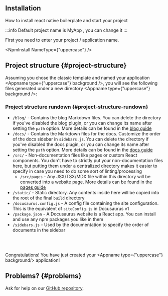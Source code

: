 ## Installation

How to install react native boilerplate and start your project



:::info
Default project name is MyApp , you can change it
:::

First you need to enter your project / application name.

<AppNameInputBox />

<NpmInstall NameType={"uppercase"} />

## Project structure {#project-structure}

Assuming you chose the classic template and named your application <Appname type={"uppercase"} background />, you will see the following files generated under a new directory <Appname type={"uppercase"} background />:

<CodeStructure />

### Project structure rundown {#project-structure-rundown}

- `/blog/` - Contains the blog Markdown files. You can delete the directory if you've disabled the blog plugin, or you can change its name after setting the `path` option. More details can be found in the [blog guide](blog.mdx)
- `/docs/` - Contains the Markdown files for the docs. Customize the order of the docs sidebar in `sidebars.js`. You can delete the directory if you've disabled the docs plugin, or you can change its name after setting the `path` option. More details can be found in the [docs guide](./guides/docs/docs-introduction.mdx)
- `/src/` - Non-documentation files like pages or custom React components. You don't have to strictly put your non-documentation files here, but putting them under a centralized directory makes it easier to specify in case you need to do some sort of linting/processing
  - `/src/pages` - Any JSX/TSX/MDX file within this directory will be converted into a website page. More details can be found in the [pages guide](guides/creating-pages.mdx)
- `/static/` - Static directory. Any contents inside here will be copied into the root of the final `build` directory
- `/docusaurus.config.js` - A config file containing the site configuration. This is the equivalent of `siteConfig.js` in Docusaurus v1
- `/package.json` - A Docusaurus website is a React app. You can install and use any npm packages you like in them
- `/sidebars.js` - Used by the documentation to specify the order of documents in the sidebar

<br />
<br />

Congratulations! You have just created your <Appname type={"uppercase"} background/> application!

## Problems? {#problems}

Ask for help on our [GitHub repository](https://github.com/shdevelopersofficial/react-native-boilerplate/discussions).

